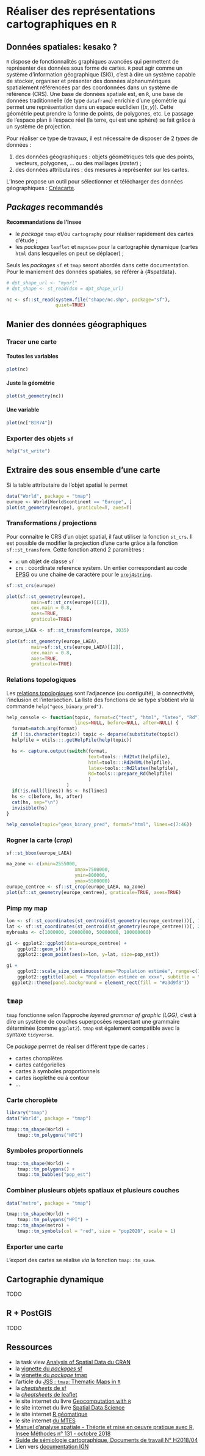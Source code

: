 # Réaliser des représentations cartographiques en `R`

## Données spatiales: kesako ?

`R` dispose de fonctionnalités graphiques avancées qui permettent de représenter des données sous forme de cartes. `R` peut agir comme un système d'information géographique (SIG), c'est à dire un système capable de stocker, organiser et présenter des données alphanumériques spatialement référencées par des coordonnées dans un système de référence (CRS). Une base de données spatiale est, en `R`, une base de données traditionnelle (de type `dataframe`) enrichie d'une géométrie qui permet une représentation dans un espace euclidien ($(x,y)$). Cette géométrie peut prendre la forme de points, de polygones, etc. Le passage de l'espace plan à l'espace réel (la terre, qui est une sphère) se fait grâce à un système de projection. 

Pour réaliser ce type de travaux, il est nécessaire de disposer de 2 *types* de données :

1. des données géographiques : objets géométriques tels que des points, vecteurs, polygones, ... ou des maillages (*raster*) ;
2. des données attributaires : des mesures à représenter sur les cartes.

L'Insee propose un outil pour sélectionner et télécharger des données géographiques : [Créacarte](http://creacartes.insee.fr/).


## *Packages* recommandés

::: recommandation
**Recommandations de l'Insee**

* le *package* `tmap` et/ou `cartography` pour réaliser rapidement des cartes d'étude ;
* les *packages* `leaflet` et `mapview` pour la cartographie dynamique (cartes `html` dans lesquelles on peut se déplacer) ;

:::

Seuls les *packages* `sf` et `tmap` seront abordés dans cette documentation. Pour le maniement des données spatiales, se référer à {#spatdata}.


```r
# dpt_shape_url <- "myurl"
# dpt_shape <- st_read(dsn = dpt_shape_url)

nc <- sf::st_read(system.file("shape/nc.shp", package="sf"),
                  quiet=TRUE)
```

## Manier des données géographiques


### Tracer une carte

#### Toutes les variables

```r
plot(nc)
```

#### Juste la géométrie

```r
plot(st_geometry(nc))
```

#### Une variable

```r
plot(nc["BIR74"])
```

### Exporter des objets `sf`

```r
help("st_write")
```

## Extraire des sous ensemble d'une carte

Si la table attributaire de l'objet spatial le permet

```r
data("World", package = "tmap")
europe <- World[World$continent == "Europe", ]
plot(st_geometry(europe), graticule=T, axes=T)
```

### Transformations / projections

Pour connaitre le CRS d'un objet spatial, il faut utiliser la fonction `st_crs`. Il est possible de modifier la projection d'une carte grâce à la fonction `sf::st_transform`. Cette fonction attend 2 paramètres :

* `x`: un objet de classe `sf`
* `crs` : coordinate reference system. Un entier correspondant au code [EPSG](http://www.epsg.org/) ou une chaine de caractère pour le [`proj4string`](https://spatialreference.org/).

```r
sf::st_crs(europe)

plot(sf::st_geometry(europe),
		 main=sf::st_crs(europe)[[2]],
		 cex.main = 0.8,
		 axes=TRUE,
		 graticule=TRUE)

europe_LAEA <- sf::st_transform(europe, 3035)

plot(sf::st_geometry(europe_LAEA),
		 main=sf::st_crs(europe_LAEA)[[2]],
		 cex.main = 0.8,
		 axes=TRUE,
		 graticule=TRUE)

```

### Relations topologiques

Les [relations topologiques](https://github.com/rugbyprof/4553-Spatial-DS/wiki/Topological-Relationships) sont l'adjacence (ou contiguïté), la connectivité, l'inclusion et l'intersection. La liste des fonctions de se type s'obtient *via* la commande `help("geos_binary_pred")`.

```r
help_console <- function(topic, format=c("text", "html", "latex", "Rd"),
                         lines=NULL, before=NULL, after=NULL) {  
  format=match.arg(format)
  if (!is.character(topic)) topic <- deparse(substitute(topic))
  helpfile = utils:::.getHelpFile(help(topic))

  hs <- capture.output(switch(format, 
                              text=tools:::Rd2txt(helpfile),
                              html=tools:::Rd2HTML(helpfile),
                              latex=tools:::Rd2latex(helpfile),
                              Rd=tools:::prepare_Rd(helpfile)
                              )
                      )
  if(!is.null(lines)) hs <- hs[lines]
  hs <- c(before, hs, after)
  cat(hs, sep="\n")
  invisible(hs)
}
```

```r
help_console(topic="geos_binary_pred", format="html", lines=c(7:46))
```

### Rogner la carte (*crop*)

```r
sf::st_bbox(europe_LAEA)

ma_zone <- c(xmin=2555000,
						 xmax=7500000,
						 ymin=800000,
						 ymax=5500000)
europe_centree <- sf::st_crop(europe_LAEA, ma_zone)
plot(sf::st_geometry(europe_centree), graticule=TRUE, axes=TRUE)
```

### Pimp my map

```r

lon <- sf::st_coordinates(st_centroid(st_geometry(europe_centree)))[, 1]
lat <- sf::st_coordinates(st_centroid(st_geometry(europe_centree)))[, 2]
mybreaks <- c(1000000, 20000000, 50000000, 100000000)

g1 <- ggplot2::ggplot(data=europe_centree) +
	ggplot2::geom_sf() +
	ggplot2::geom_point(aes(x=lon, y=lat, size=pop_est))

g1 +
	ggplot2::scale_size_continuous(name="Population estimée", range=c(1,10), breaks=mybreaks) +
	ggplot2::ggtitle(label = "Population estimée en xxxx", subtitle = "Source : World dataset") +
  ggplot2::theme(panel.background = element_rect(fill = "#a3d9f3"))

```


## `tmap`

`tmap` fonctionne selon l'approche *layered grammar of graphic (LGG)*, c'est à dire un système de couches superposées respectant une grammaire déterminée (comme `ggplot2`). `tmap` est également compatible avec la syntaxe `tidyverse`. 

Ce *package* permet de réaliser différent type de cartes :

* cartes choroplètes
* cartes catégorielles
* cartes à symboles proportionnels
* cartes isoplèthe ou à contour
* ...

### Carte choroplète

```r
library("tmap")
data("World", package = "tmap")

tmap::tm_shape(World) +
	tmap::tm_polygons("HPI")
```

### Symboles proportionnels

```r
tmap::tm_shape(World) +
	tmap::tm_polygons() +
	tmap::tm_bubbles("pop_est")
```

### Combiner plusieurs objets spatiaux et plusieurs couches

```r
data("metro", package = "tmap")

tmap::tm_shape(World) +
	tmap::tm_polygons("HPI") +
tmap::tm_shape(metro) +
	tmap::tm_symbols(col = "red", size = "pop2020", scale = 1)

```

### Exporter une carte

L'export des cartes se réalise *via* la fonction `tmap::tm_save`.

## Cartographie dynamique

TODO

## R + PostGIS

TODO

## Ressources {#RessourcesCARTO}

* la task view [Analysis of Spatial Data du CRAN](https://cran.r-project.org/web/views/Spatial.html)
* la [vignette du *packages* sf](https://cran.r-project.org/web/packages/sf/vignettes/sf1.html)
* la [vignette du *package* tmap](https://cran.r-project.org/web/packages/tmap/vignettes/tmap-getstarted.html)
* l'article du [JSS : `tmap`: Thematic Maps in `R`](https://www.jstatsoft.org/index.php/jss/article/view/v084i06/v84i06.pdf)
* la [*cheatsheets* de sf](https://github.com/rstudio/cheatsheets/raw/master/sf.pdf)
* la [*cheatsheets* de leaflet](https://github.com/rstudio/cheatsheets/raw/master/leaflet.pdf)
* le site internet du livre [Geocomputation with `R`](https://geocompr.robinlovelace.net/)
* le site internet du livre [Spatial Data Science](https://keen-swartz-3146c4.netlify.com/)
* le site internet [R géomatique](https://rgeomatic.hypotheses.org/category/cartography)
* le site internet [du MTES](https://mtes-mct.github.io/parcours-r/m5/creer-des-cartes-avec-ggplot2-et-tmap.html)
* [Manuel d’analyse spatiale - Théorie et mise en oeuvre pratique avec R, Insee Méthodes n° 131 - octobre 2018](https://www.insee.fr/fr/information/3635442)
* [Guide de sémiologie cartographique, Documents de travail N° H2018/04](https://www.insee.fr/fr/statistiques/3640429)
* Lien vers [documentation IGN](https://geodesie.ign.fr/?p=61&page=documentation#titre1)

